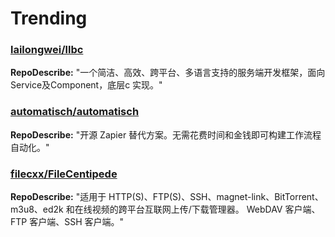 
# Trending

### [lailongwei/llbc](https://github.com/lailongwei/llbc)
**RepoDescribe:** "一个简洁、高效、跨平台、多语言支持的服务端开发框架，面向Service及Component，底层c  实现。"
  

### [automatisch/automatisch](https://github.com/automatisch/automatisch)
**RepoDescribe:** "开源 Zapier 替代方案。无需花费时间和金钱即可构建工作流程自动化。"
  

### [filecxx/FileCentipede](https://github.com/filecxx/FileCentipede)
**RepoDescribe:** "适用于 HTTP(S)、FTP(S)、SSH、magnet-link、BitTorrent、m3u8、ed2k 和在线视频的跨平台互联网上传/下载管理器。 WebDAV 客户端、FTP 客户端、SSH 客户端。"
  